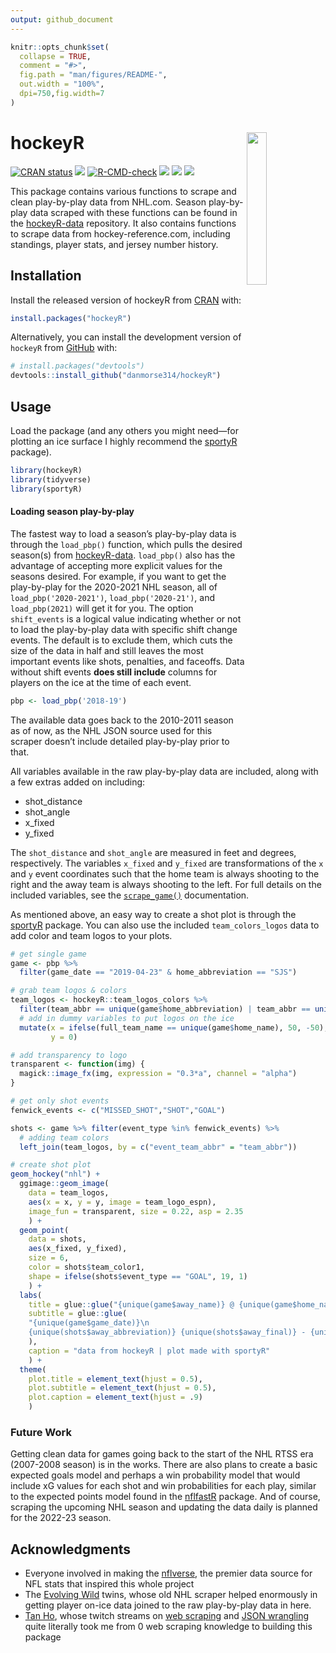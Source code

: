 ```yaml
---
output: github_document
---
```


<!-- README.md is generated from README.Rmd. Please edit that file -->

```r
knitr::opts_chunk$set(
  collapse = TRUE,
  comment = "#>",
  fig.path = "man/figures/README-",
  out.width = "100%",
  dpi=750,fig.width=7
)
```

# hockeyR <img src="man/figures/logo.png" align="right" width="25%" min-width="120px"/>

<!-- badges: start -->
[![CRAN status](https://www.r-pkg.org/badges/version/hockeyR)](https://CRAN.R-project.org/package=hockeyR)
[![](https://img.shields.io/badge/devel%20version-0.1.0-blue.svg)](https://github.com/hockeyR)
[![R-CMD-check](https://github.com/danmorse314/hockeyR/workflows/R-CMD-check/badge.svg)](https://github.com/danmorse314/hockeyR/actions)
[![](https://img.shields.io/github/last-commit/danmorse314/hockeyR.svg)](https://github.com/danmorse314/hockeyR/commits/master)
[![](https://cranlogs.r-pkg.org/badges/grand-total/hockeyR)](https://cran.r-project.org/package=hockeyR)
[![](https://img.shields.io/twitter/follow/danmorse_.svg?style=social)](https://twitter.com/danmorse_)
<!-- badges: end -->

This package contains various functions to scrape and clean play-by-play data from NHL.com. Season play-by-play data scraped with these functions can be found in the [hockeyR-data](https://github.com/danmorse314/hockeyR-data) repository. It also contains functions to scrape data from hockey-reference.com, including standings, player stats, and jersey number history.

## Installation


Install the released version of hockeyR from [CRAN](https://CRAN.R-project.org) with:
  
  ``` r
install.packages("hockeyR")
```

Alternatively, you can install the development version of `hockeyR` from [GitHub](https://github.com/) with:

``` r
# install.packages("devtools")
devtools::install_github("danmorse314/hockeyR")
```
## Usage

Load the package (and any others you might need—for plotting an ice surface I highly recommend the [sportyR](https://github.com/sportsdataverse/sportyR) package).

```r
library(hockeyR)
library(tidyverse)
library(sportyR)
```

#### Loading season play-by-play

The fastest way to load a season's play-by-play data is through the `load_pbp()` function, which pulls the desired season(s) from [hockeyR-data](https://github.com/danmorse314/hockeyR-data/tree/main/data). `load_pbp()` also has the advantage of accepting more explicit values for the seasons desired. For example, if you want to get the play-by-play for the 2020-2021 NHL season, all of `load_pbp('2020-2021')`, `load_pbp('2020-21')`, and `load_pbp(2021)` will get it for you. The option `shift_events` is a logical value indicating whether or not to load the play-by-play data with specific shift change events. The default is to exclude them, which cuts the size of the data in half and still leaves the most important events like shots, penalties, and faceoffs. Data without shift events **does still include** columns for players on the ice at the time of each event.

```r
pbp <- load_pbp('2018-19')
```
The available data goes back to the 2010-2011 season as of now, as the NHL JSON source used for this scraper doesn't include detailed play-by-play prior to that.

All variables available in the raw play-by-play data are included, along with a few extras added on including:

* shot_distance
* shot_angle
* x_fixed
* y_fixed

The `shot_distance` and `shot_angle` are measured in feet and degrees, respectively. The variables `x_fixed` and `y_fixed` are transformations of the `x` and `y` event coordinates such that the home team is always shooting to the right and the away team is always shooting to the left. For full details on the included variables, see the [`scrape_game()`](https://github.com/danmorse314/hockeyR/blob/master/R/scrape_game.R) documentation.

As mentioned above, an easy way to create a shot plot is through the [sportyR](https://github.com/sportsdataverse/sportyR) package. You can also use the included `team_colors_logos` data to add color and team logos to your plots.

```r
# get single game
game <- pbp %>%
  filter(game_date == "2019-04-23" & home_abbreviation == "SJS")

# grab team logos & colors
team_logos <- hockeyR::team_logos_colors %>%
  filter(team_abbr == unique(game$home_abbreviation) | team_abbr == unique(game$away_abbreviation)) %>%
  # add in dummy variables to put logos on the ice
  mutate(x = ifelse(full_team_name == unique(game$home_name), 50, -50),
         y = 0)

# add transparency to logo
transparent <- function(img) {
  magick::image_fx(img, expression = "0.3*a", channel = "alpha")
}

# get only shot events
fenwick_events <- c("MISSED_SHOT","SHOT","GOAL")

shots <- game %>% filter(event_type %in% fenwick_events) %>%
  # adding team colors
  left_join(team_logos, by = c("event_team_abbr" = "team_abbr"))

# create shot plot
geom_hockey("nhl") +
  ggimage::geom_image(
    data = team_logos,
    aes(x = x, y = y, image = team_logo_espn),
    image_fun = transparent, size = 0.22, asp = 2.35
    ) +
  geom_point(
    data = shots,
    aes(x_fixed, y_fixed),
    size = 6,
    color = shots$team_color1,
    shape = ifelse(shots$event_type == "GOAL", 19, 1)
    ) +
  labs(
    title = glue::glue("{unique(game$away_name)} @ {unique(game$home_name)}"),
    subtitle = glue::glue(
    "{unique(game$game_date)}\n
    {unique(shots$away_abbreviation)} {unique(shots$away_final)} - {unique(shots$home_final)} {unique(shots$home_abbreviation)}"
    ),
    caption = "data from hockeyR | plot made with sportyR"
    ) +
  theme(
    plot.title = element_text(hjust = 0.5),
    plot.subtitle = element_text(hjust = 0.5),
    plot.caption = element_text(hjust = .9)
    )
```

### Future Work

Getting clean data for games going back to the start of the NHL RTSS era (2007-2008 season) is in the works. There are also plans to create a basic expected goals model and perhaps a win probability model that would include xG values for each shot and win probabilities for each play, similar to the expected points model found in the [nflfastR](https://github.com/nflverse/nflfastR) package. And of course, scraping the upcoming NHL season and updating the data daily is planned for the 2022-23 season.

##    Acknowledgments

* Everyone involved in making the [nflverse](https://github.com/nflverse), the premier data source for NFL stats that inspired this whole project
* The [Evolving Wild](https://twitter.com/EvolvingWild) twins, whose old NHL scraper helped enormously in getting player on-ice data joined to the raw play-by-play data in here.
* [Tan Ho](https://twitter.com/_TanHo), whose twitch streams on [web scraping](https://www.youtube.com/watch?v=z8yT3E4pz54&t=26s) and [JSON wrangling](https://www.youtube.com/watch?v=fpw4G2-0R-o&t=1195s) quite literally took me from 0 web scraping knowledge to building this package
